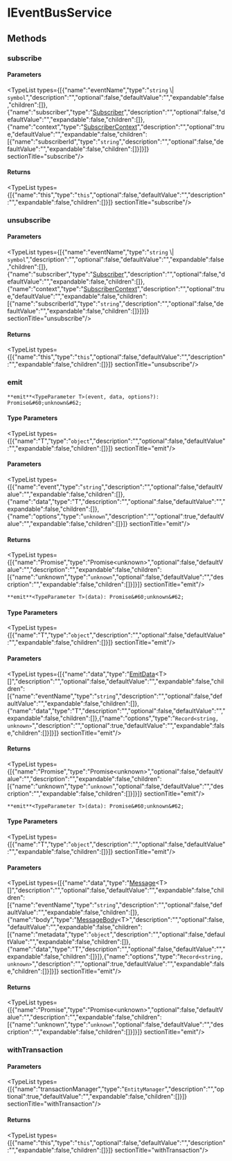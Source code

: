 
# IEventBusService

## Methods

### subscribe

#### Parameters

<TypeList types={[{"name":"eventName","type":"`string` \\| `symbol`","description":"","optional":false,"defaultValue":"","expandable":false,"children":[]},{"name":"subscriber","type":"[Subscriber](../types/types.EventBusTypes.Subscriber.mdx)","description":"","optional":false,"defaultValue":"","expandable":false,"children":[]},{"name":"context","type":"[SubscriberContext](../types/types.EventBusTypes.SubscriberContext.mdx)","description":"","optional":true,"defaultValue":"","expandable":false,"children":[{"name":"subscriberId","type":"`string`","description":"","optional":false,"defaultValue":"","expandable":false,"children":[]}]}]}  sectionTitle="subscribe"/>

#### Returns

<TypeList types={[{"name":"this","type":"`this`","optional":false,"defaultValue":"","description":"","expandable":false,"children":[]}]}  sectionTitle="subscribe"/>

### unsubscribe

#### Parameters

<TypeList types={[{"name":"eventName","type":"`string` \\| `symbol`","description":"","optional":false,"defaultValue":"","expandable":false,"children":[]},{"name":"subscriber","type":"[Subscriber](../types/types.EventBusTypes.Subscriber.mdx)","description":"","optional":false,"defaultValue":"","expandable":false,"children":[]},{"name":"context","type":"[SubscriberContext](../types/types.EventBusTypes.SubscriberContext.mdx)","description":"","optional":true,"defaultValue":"","expandable":false,"children":[{"name":"subscriberId","type":"`string`","description":"","optional":false,"defaultValue":"","expandable":false,"children":[]}]}]}  sectionTitle="unsubscribe"/>

#### Returns

<TypeList types={[{"name":"this","type":"`this`","optional":false,"defaultValue":"","description":"","expandable":false,"children":[]}]}  sectionTitle="unsubscribe"/>

### emit

`**emit**<TypeParameter T>(event, data, options?): Promise&#60;unknown&#62;`

#### Type Parameters

<TypeList types={[{"name":"T","type":"`object`","description":"","optional":false,"defaultValue":"","expandable":false,"children":[]}]}  sectionTitle="emit"/>

#### Parameters

<TypeList types={[{"name":"event","type":"`string`","description":"","optional":false,"defaultValue":"","expandable":false,"children":[]},{"name":"data","type":"T","description":"","optional":false,"defaultValue":"","expandable":false,"children":[]},{"name":"options","type":"`unknown`","description":"","optional":true,"defaultValue":"","expandable":false,"children":[]}]}  sectionTitle="emit"/>

#### Returns

<TypeList types={[{"name":"Promise","type":"Promise&#60;unknown&#62;","optional":false,"defaultValue":"","description":"","expandable":false,"children":[{"name":"unknown","type":"`unknown`","optional":false,"defaultValue":"","description":"","expandable":false,"children":[]}]}]}  sectionTitle="emit"/>

`**emit**<TypeParameter T>(data): Promise&#60;unknown&#62;`

#### Type Parameters

<TypeList types={[{"name":"T","type":"`object`","description":"","optional":false,"defaultValue":"","expandable":false,"children":[]}]}  sectionTitle="emit"/>

#### Parameters

<TypeList types={[{"name":"data","type":"[EmitData](../types/types.EventBusTypes.EmitData.mdx)&#60;T&#62;[]","description":"","optional":false,"defaultValue":"","expandable":false,"children":[{"name":"eventName","type":"`string`","description":"","optional":false,"defaultValue":"","expandable":false,"children":[]},{"name":"data","type":"T","description":"","optional":false,"defaultValue":"","expandable":false,"children":[]},{"name":"options","type":"`Record<string, unknown>`","description":"","optional":true,"defaultValue":"","expandable":false,"children":[]}]}]}  sectionTitle="emit"/>

#### Returns

<TypeList types={[{"name":"Promise","type":"Promise&#60;unknown&#62;","optional":false,"defaultValue":"","description":"","expandable":false,"children":[{"name":"unknown","type":"`unknown`","optional":false,"defaultValue":"","description":"","expandable":false,"children":[]}]}]}  sectionTitle="emit"/>

`**emit**<TypeParameter T>(data): Promise&#60;unknown&#62;`

#### Type Parameters

<TypeList types={[{"name":"T","type":"`object`","description":"","optional":false,"defaultValue":"","expandable":false,"children":[]}]}  sectionTitle="emit"/>

#### Parameters

<TypeList types={[{"name":"data","type":"[Message](../types/types.EventBusTypes.Message.mdx)&#60;T&#62;[]","description":"","optional":false,"defaultValue":"","expandable":false,"children":[{"name":"eventName","type":"`string`","description":"","optional":false,"defaultValue":"","expandable":false,"children":[]},{"name":"body","type":"[MessageBody](../types/types.EventBusTypes.MessageBody.mdx)&#60;T&#62;","description":"","optional":false,"defaultValue":"","expandable":false,"children":[{"name":"metadata","type":"`object`","description":"","optional":false,"defaultValue":"","expandable":false,"children":[]},{"name":"data","type":"T","description":"","optional":false,"defaultValue":"","expandable":false,"children":[]}]},{"name":"options","type":"`Record<string, unknown>`","description":"","optional":true,"defaultValue":"","expandable":false,"children":[]}]}]}  sectionTitle="emit"/>

#### Returns

<TypeList types={[{"name":"Promise","type":"Promise&#60;unknown&#62;","optional":false,"defaultValue":"","description":"","expandable":false,"children":[{"name":"unknown","type":"`unknown`","optional":false,"defaultValue":"","description":"","expandable":false,"children":[]}]}]}  sectionTitle="emit"/>

### withTransaction

#### Parameters

<TypeList types={[{"name":"transactionManager","type":"`EntityManager`","description":"","optional":true,"defaultValue":"","expandable":false,"children":[]}]}  sectionTitle="withTransaction"/>

#### Returns

<TypeList types={[{"name":"this","type":"`this`","optional":false,"defaultValue":"","description":"","expandable":false,"children":[]}]}  sectionTitle="withTransaction"/>
